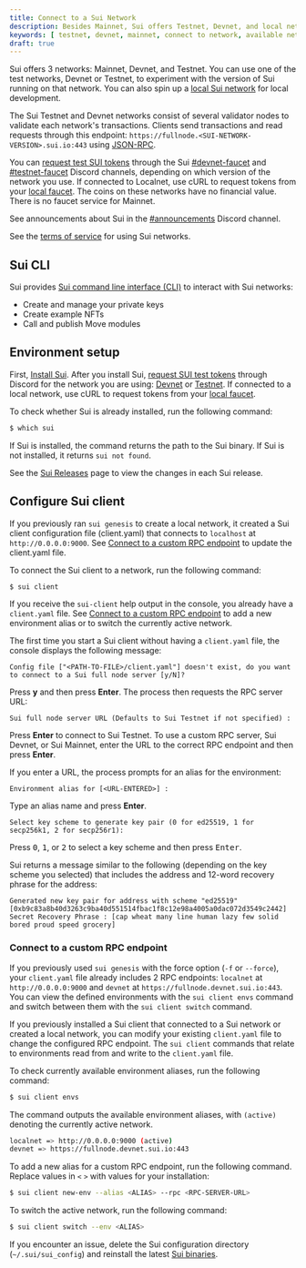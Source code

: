 ```yaml
---
title: Connect to a Sui Network
description: Besides Mainnet, Sui offers Testnet, Devnet, and local networks that you can connect to for development. You can also configure a custom RPC endpoint. 
keywords: [ testnet, devnet, mainnet, connect to network, available networks, sui networks, connect to a network, connect to testnet, connect to devnet, connect to mainnet, sui testnet, sui devnet, sui mainnet ]
draft: true
---
```


Sui offers 3 networks: Mainnet, Devnet, and Testnet. You can use one of the test networks, Devnet or Testnet, to experiment with the version of Sui running on that network. You can also spin up a [local Sui network](/guides/developer/sui-101/local-network.mdx) for local development. 

The Sui Testnet and Devnet networks consist of several validator nodes to validate each network's transactions. Clients send transactions and read requests through this endpoint: `https://fullnode.<SUI-NETWORK-VERSION>.sui.io:443` using [JSON-RPC](/references/sui-api.mdx).

You can [request test SUI tokens](#request-test-tokens) through the Sui [#devnet-faucet](https://discordapp.com/channels/916379725201563759/971488439931392130) and [#testnet-faucet](https://discord.com/channels/916379725201563759/1037811694564560966) Discord channels, depending on which version of the network you use. If connected to Localnet, use cURL to request tokens from your [local faucet](/guides/developer/sui-101/local-network.mdx#use-the-local-faucet). The coins on these networks have no financial value. There is no faucet service for Mainnet.

See announcements about Sui in the [#announcements](https://discord.com/channels/916379725201563759/925109817834631189) Discord channel.

See the [terms of service](https://sui.io/terms/) for using Sui networks.

<ImportContent source="data-wipe.mdx" mode="snippet" />

## Sui CLI

Sui provides [Sui command line interface (CLI)](/references/cli/client.mdx) to interact with Sui networks:

- Create and manage your private keys
- Create example NFTs
- Call and publish Move modules


## Environment setup

First, [Install Sui](/guides/developer/getting-started/install-binaries.mdx). After you install Sui, [request SUI test tokens](#request-gas-tokens) through Discord for the network you are using: [Devnet](https://discordapp.com/channels/916379725201563759/971488439931392130) or [Testnet](https://discord.com/channels/916379725201563759/1037811694564560966). If connected to a local network, use cURL to request tokens from your [local faucet](/guides/developer/sui-101/local-network.mdx#use-the-local-faucet).

To check whether Sui is already installed, run the following command:

```sh
$ which sui
```

If Sui is installed, the command returns the path to the Sui binary. If Sui is not installed, it returns `sui not found`.

See the [Sui Releases](https://github.com/MystenLabs/sui/releases) page to view the changes in each Sui release.

## Configure Sui client

If you previously ran `sui genesis` to create a local network, it created a Sui client configuration file (client.yaml) that connects to `localhost` at `http://0.0.0.0:9000`. See [Connect to a custom RPC endpoint](#connect-to-a-custom-rpc-endpoint) to update the client.yaml file.

To connect the Sui client to a network, run the following command:

```sh
$ sui client
```

If you receive the `sui-client` help output in the console, you already have a `client.yaml` file. See [Connect to a custom RPC endpoint](#connect-to-a-custom-rpc-endpoint) to add a new environment alias or to switch the currently active network.

The first time you start a Sui client without having a `client.yaml` file, the console displays the following message:

```
Config file ["<PATH-TO-FILE>/client.yaml"] doesn't exist, do you want to connect to a Sui full node server [y/N]?
```

Press **y** and then press **Enter**. The process then requests the RPC server URL: 

```
Sui full node server URL (Defaults to Sui Testnet if not specified) :
```

Press **Enter** to connect to Sui Testnet. To use a custom RPC server, Sui Devnet, or Sui Mainnet, enter the URL to the correct RPC endpoint and then press **Enter**.

If you enter a URL, the process prompts for an alias for the environment:

```
Environment alias for [<URL-ENTERED>] :
```
Type an alias name and press **Enter**.

```
Select key scheme to generate key pair (0 for ed25519, 1 for secp256k1, 2 for secp256r1):
```

Press <kbd>0</kbd>, <kbd>1</kbd>, or <kbd>2</kbd> to select a key scheme and then press <kbd>Enter</kbd>.

Sui returns a message similar to the following (depending on the key scheme you selected) that includes the address and 12-word recovery phrase for the address:

```
Generated new key pair for address with scheme "ed25519" [0xb9c83a8b40d3263c9ba40d551514fbac1f8c12e98a4005a0dac072d3549c2442]
Secret Recovery Phrase : [cap wheat many line human lazy few solid bored proud speed grocery]
```

### Connect to a custom RPC endpoint

If you previously used `sui genesis` with the force option (`-f` or `--force`), your `client.yaml` file already includes 2 RPC endpoints: `localnet` at `http://0.0.0.0:9000` and `devnet` at `https://fullnode.devnet.sui.io:443`. You can view the defined environments with the `sui client envs` command and switch between them with the `sui client switch` command.

If you previously installed a Sui client that connected to a Sui network or created a local network, you can modify your existing `client.yaml` file to change the configured RPC endpoint. The `sui client` commands that relate to environments read from and write to the `client.yaml` file.

To check currently available environment aliases, run the following command: 

```sh
$ sui client envs
```

The command outputs the available environment aliases, with `(active)` denoting the currently active network.
```sh
localnet => http://0.0.0.0:9000 (active)
devnet => https://fullnode.devnet.sui.io:443
```

To add a new alias for a custom RPC endpoint, run the following command. Replace values in `<` `>` with values for your installation:

```sh
$ sui client new-env --alias <ALIAS> --rpc <RPC-SERVER-URL>
```

To switch the active network, run the following command:

```sh
$ sui client switch --env <ALIAS>
```

If you encounter an issue, delete the Sui configuration directory (`~/.sui/sui_config`) and reinstall the latest [Sui binaries](/guides/developer/getting-started/install-binaries.mdx).